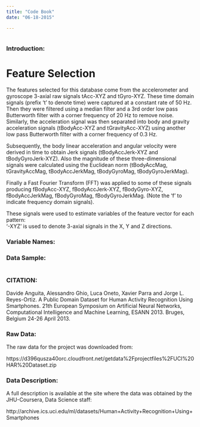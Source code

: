 ```yaml
---
title: "Code Book"
date: "06-18-2015"

---
```



```r

```


### Introduction:

Feature Selection 
=================

The features selected for this database come from the accelerometer and gyroscope 3-axial raw signals tAcc-XYZ and tGyro-XYZ.
These time domain signals (prefix 't' to denote time) were captured at a constant rate of 50 Hz. Then they were filtered using
a median filter and a 3rd order low pass Butterworth filter with a corner frequency of 20 Hz to remove noise. Similarly, the 
acceleration signal was then separated into body and gravity acceleration signals (tBodyAcc-XYZ and tGravityAcc-XYZ) using 
another low pass Butterworth filter with a corner frequency of 0.3 Hz. 

Subsequently, the body linear acceleration and angular velocity were derived in time to obtain Jerk signals
(tBodyAccJerk-XYZ and tBodyGyroJerk-XYZ).  Also the magnitude of these three-dimensional signals were calculated using the 
Euclidean norm (tBodyAccMag, tGravityAccMag, tBodyAccJerkMag, tBodyGyroMag, tBodyGyroJerkMag). 

Finally a Fast Fourier Transform (FFT) was applied to some of these signals producing fBodyAcc-XYZ, fBodyAccJerk-XYZ, fBodyGyro-XYZ,
fBodyAccJerkMag, fBodyGyroMag, fBodyGyroJerkMag. (Note the 'f' to indicate frequency domain signals). 

These signals were used to estimate variables of the feature vector for each pattern:  
'-XYZ' is used to denote 3-axial signals in the X, Y and Z directions.

### Variable Names:



### Data Sample:

```r


```




### CITATION:

Davide Anguita, Alessandro Ghio, Luca Oneto, Xavier Parra and Jorge L. Reyes-Ortiz. 
A Public Domain Dataset for Human Activity Recognition Using Smartphones. 
21th European Symposium on Artificial Neural Networks, Computational Intelligence and Machine Learning, ESANN 2013. 
Bruges, Belgium 24-26 April 2013.

### Raw Data:

The raw data for the project was downloaded from: 

https://d396qusza40orc.cloudfront.net/getdata%2Fprojectfiles%2FUCI%20HAR%20Dataset.zip 


### Data Description:

A full description is available at the site where the data was obtained by the JHU-Coursera, Data Science staff: 

http://archive.ics.uci.edu/ml/datasets/Human+Activity+Recognition+Using+Smartphones  

